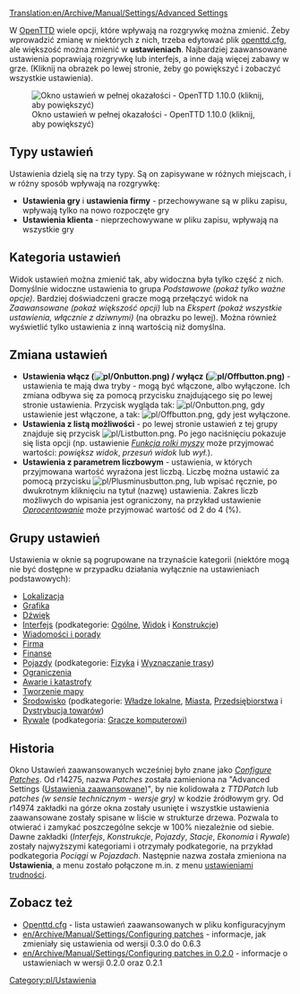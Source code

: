 [[Translation:en/Archive/Manual/Settings/Advanced Settings]]


{{pl/Spis treści}}

W [[pl/Manual/OpenTTD|OpenTTD]] wiele opcji, które wpływają na rozgrywkę można zmienić. Żeby wprowadzić zmianę w niektórych z nich, trzeba edytować plik [[pl/Archive/Manual/Settings/Openttd.cfg|openttd.cfg]], ale większość można zmienić w '''ustawieniach'''. Najbardziej zaawansowane ustawienia poprawiają rozgrywkę lub interfejs, a inne dają więcej zabawy w grze. (Kliknij na obrazek po lewej stronie, żeby go powiększyć i zobaczyć wszystkie ustawienia).

[[File:pl/Ustawienia.jpeg|thumb|left|Okno ustawień w pełnej okazałości - OpenTTD 1.10.0 (kliknij, aby powiększyć)]]

==Typy ustawień==

Ustawienia dzielą się na trzy typy. Są on zapisywane w różnych  miejscach, i w różny sposób wpływają na rozgrywkę:

*'''Ustawienia gry''' i '''ustawienia firmy''' - przechowywane są w pliku zapisu, wpływają tylko na nowo rozpoczęte gry
*'''Ustawienia klienta''' - nieprzechowywane w pliku zapisu, wpływają na wszystkie gry

==Kategoria ustawień==

Widok ustawień można zmienić tak, aby widoczna była tylko część z nich. Domyślnie widoczne ustawienia to grupa ''Podstawowe (pokaż tylko ważne opcje)''. Bardziej doświadczeni gracze mogą przełączyć widok na ''Zaawansowane (pokaż większość opcji)'' lub na ''Ekspert (pokaż wszystkie ustawienia, włącznie z dziwnymi)'' (na obrazku po lewej). Można również wyświetlić tylko ustawienia z inną wartością niż domyślna.

==Zmiana ustawień==

* '''Ustawienia włącz ([[File:pl/Onbutton.png]]) / wyłącz ([[File:pl/Offbutton.png]])''' - ustawienia te mają dwa tryby - mogą być włączone, albo wyłączone. Ich zmiana odbywa się za pomocą przycisku znajdującego się po lewej stronie ustawienia. Przycisk wygląda tak: [[File:pl/Onbutton.png]], gdy ustawienie jest włączone, a tak: [[File:pl/Offbutton.png]], gdy jest wyłączone.
* '''Ustawienia z listą możliwości''' - po lewej stronie ustawień z tej grupy znajduje się przycisk [[File:pl/Listbutton.png]]. Po jego naciśnięciu pokazuje się lista opcji (np. ustawienie [[pl/Ustawienia/Interfejs#Widok#Funkcja rolki myszy|''Funkcja rolki myszy'']] może przyjmować wartości: ''powiększ widok'', ''przesuń widok'' lub ''wył.'').
* '''Ustawienia z parametrem liczbowym''' - ustawienia, w których przyjmowana wartość wyrażona jest liczbą. Liczbę można ustawić za pomocą przycisku [[File:pl/Plusminusbutton.png]], lub wpisać ręcznie, po dwukrotnym kliknięciu na tytuł (nazwę) ustawienia. Zakres liczb możliwych do wpisania jest ograniczony, na przykład ustawienie [[pl/Ustawienia/Finanse#Oprocentowanie|''Oprocentowanie'']] może przyjmować wartość od 2 do 4 (%).

==Grupy ustawień==

Ustawienia w oknie są pogrupowane na trzynaście kategorii (niektóre mogą nie być dostępne w przypadku działania wyłącznie na ustawieniach podstawowych):
* [[pl/Ustawienia/Lokalizacja|Lokalizacja]]
* [[pl/Ustawienia/Grafika|Grafika]]
* [[pl/Ustawienia/Dźwięk|Dźwięk]]
* [[pl/Ustawienia/Interfejs|Interfejs]] (podkategorie: [[pl/Ustawienia/Interfejs#Ogólne|Ogólne]], [[pl/Ustawienia/Interfejs#Widok|Widok]] i [[pl/Ustawienia/Interfejs#Konstrukcje|Konstrukcje]])
* [[pl/Ustawienia/Wiadomości i porady|Wiadomości i porady]]
* [[pl/Ustawienia/Firma|Firma]]
* [[pl/Ustawienia/Finanse|Finanse]]
* [[pl/Ustawienia/Pojazdy|Pojazdy]] (podkategorie: [[pl/Ustawienia/Pojazdy#Fizyka|Fizyka]] i [[pl/Ustawienia/Pojazdy#Wyznaczanie trasy|Wyznaczanie trasy]])
* [[pl/Ustawienia/Ograniczenia|Ograniczenia]]
* [[pl/Ustawienia/Awarie i katastrofy|Awarie i katastrofy]]
* [[pl/Ustawienia/Tworzenie mapy|Tworzenie mapy]]
* [[pl/Ustawienia/Środowisko|Środowisko]] (podkategorie: [[pl/Ustawienia/Środowisko#Władze lokalne|Władze lokalne]], [[pl/Ustawienia/Środowisko#Miasta|Miasta]], [[pl/Ustawienia/Środowisko#Przedsiębiorstwa|Przedsiębiorstwa]] i [[pl/Ustawienia/Środowisko#Dystrybucja towarów|Dystrybucja towarów]])
* [[pl/Ustawienia/Rywale|Rywale]] (podkategoria: [[pl/Ustawienia/Rywale#Gracze komputerowi|Gracze komputerowi]])

{{en/-}}
==Historia==

Okno Ustawień zaawansowanych wcześniej było znane jako ''[[en/Archive/Manual/Settings/Configuring patches|Configure Patches]]''. Od r14275, nazwa ''Patches'' została zamieniona na "Advanced Settings ([[pl/Archive/Manual/Settings/Zaawansowane ustawienia|Ustawienia zaawansowane]])", by nie kolidowała z ''TTDPatch'' lub ''patches (w sensie technicznym - wersje gry)'' w kodzie źródłowym gry. Od r14974 zakładki na górze okna zostały usunięte i wszystkie ustawienia zaawansowane zostały spisane w liście w strukturze drzewa. Pozwala to otwierać i zamykać poszczególne sekcje w 100% niezależnie od siebie. Dawne zakładki (''Interfejs'', ''Konstrukcje'', ''Pojazdy'', ''Stacje'', ''Ekonomia'' i ''Rywale'') zostały najwyższymi kategoriami i otrzymały podkategorie, na przykład podkategoria ''Pociągi'' w ''Pojazdach''. Następnie nazwa została zmieniona na '''Ustawienia''', a menu zostało połączone m.in. z menu [[pl/Archive/Manual/Settings/Trudność|ustawieniami trudności]].

==Zobacz też==
*[[pl/Archive/Manual/Settings/Openttd.cfg|Openttd.cfg]] - lista ustawień zaawansowanych w pliku konfiguracyjnym
*[[en/Archive/Manual/Settings/Configuring patches]] - informacje, jak zmieniały się ustawienia od wersji 0.3.0 do 0.6.3
*[[en/Archive/Manual/Settings/Configuring patches in 0.2.0]] - informacje o ustawieniach w wersji 0.2.0 oraz 0.2.1

[[Category:pl/Ustawienia]]